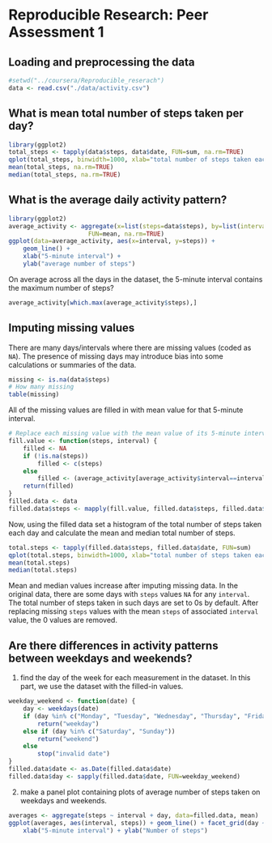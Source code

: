 # Reproducible Research: Peer Assessment 1

## Loading and preprocessing the data
```r
#setwd("../coursera/Reproducible_reserach")
data <- read.csv("./data/activity.csv")
```

## What is mean total number of steps taken per day?
```r
library(ggplot2)
total_steps <- tapply(data$steps, data$date, FUN=sum, na.rm=TRUE)
qplot(total_steps, binwidth=1000, xlab="total number of steps taken each day")
mean(total_steps, na.rm=TRUE)
median(total_steps, na.rm=TRUE)
```

## What is the average daily activity pattern?
```r
library(ggplot2)
average_activity <- aggregate(x=list(steps=data$steps), by=list(interval=data$interval),
                      FUN=mean, na.rm=TRUE)
ggplot(data=average_activity, aes(x=interval, y=steps)) +
    geom_line() +
    xlab("5-minute interval") +
    ylab("average number of steps")
```

On average across all the days in the dataset, the 5-minute interval contains
the maximum number of steps?
```r
average_activity[which.max(average_activity$steps),]
```

## Imputing missing values

There are many days/intervals where there are missing values (coded as `NA`). The presence of missing days may introduce bias into some calculations or summaries of the data.

```r
missing <- is.na(data$steps)
# How many missing
table(missing)
```

All of the missing values are filled in with mean value for that 5-minute
interval.

```r
# Replace each missing value with the mean value of its 5-minute interval
fill.value <- function(steps, interval) {
    filled <- NA
    if (!is.na(steps))
        filled <- c(steps)
    else
        filled <- (average_activity[average_activity$interval==interval, "steps"])
    return(filled)
}
filled.data <- data
filled.data$steps <- mapply(fill.value, filled.data$steps, filled.data$interval)
```
Now, using the filled data set a histogram of the total number of steps taken each day and calculate the mean and median total number of steps.

```r
total.steps <- tapply(filled.data$steps, filled.data$date, FUN=sum)
qplot(total.steps, binwidth=1000, xlab="total number of steps taken each day")
mean(total.steps)
median(total.steps)
```

Mean and median values increase after imputing missing data. In the original data, 
there are some days with `steps` values `NA` for any `interval`. The total number 
of steps taken in such days are set to 0s by default. After replacing missing `steps`
values with the mean `steps` of associated `interval` value, the 0 values are removed.

## Are there differences in activity patterns between weekdays and weekends?
1. find the day of the week for each measurement in the dataset. In
this part, we use the dataset with the filled-in values.

```r
weekday_weekend <- function(date) {
    day <- weekdays(date)
    if (day %in% c("Monday", "Tuesday", "Wednesday", "Thursday", "Friday"))
        return("weekday")
    else if (day %in% c("Saturday", "Sunday"))
        return("weekend")
    else
        stop("invalid date")
}
filled.data$date <- as.Date(filled.data$date)
filled.data$day <- sapply(filled.data$date, FUN=weekday_weekend)
```

2. make a panel plot containing plots of average number of steps taken
on weekdays and weekends.
```r
averages <- aggregate(steps ~ interval + day, data=filled.data, mean)
ggplot(averages, aes(interval, steps)) + geom_line() + facet_grid(day ~ .) +
    xlab("5-minute interval") + ylab("Number of steps")
```
